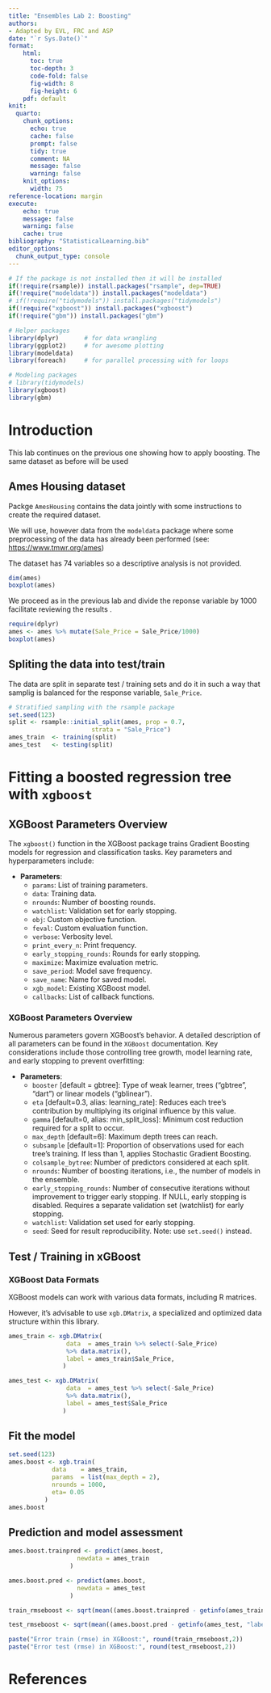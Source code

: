 ```yaml
---
title: "Ensembles Lab 2: Boosting"
authors:
- Adapted by EVL, FRC and ASP
date: "`r Sys.Date()`"
format:
    html: 
      toc: true
      toc-depth: 3
      code-fold: false
      fig-width: 8
      fig-height: 6
    pdf: default
knit:
  quarto:
    chunk_options:
      echo: true
      cache: false
      prompt: false
      tidy: true
      comment: NA
      message: false
      warning: false
    knit_options:
      width: 75
reference-location: margin
execute:
    echo: true
    message: false
    warning: false
    cache: true
bibliography: "StatisticalLearning.bib"
editor_options: 
  chunk_output_type: console
---
```


```r
# If the package is not installed then it will be installed
if(!require(rsample)) install.packages("rsample", dep=TRUE)
if(!require("modeldata")) install.packages("modeldata")
# if(!require("tidymodels")) install.packages("tidymodels")
if(!require("xgboost")) install.packages("xgboost")
if(!require("gbm")) install.packages("gbm")
```

```r
# Helper packages
library(dplyr)       # for data wrangling
library(ggplot2)     # for awesome plotting
library(modeldata)  
library(foreach)     # for parallel processing with for loops

# Modeling packages
# library(tidymodels)
library(xgboost)
library(gbm)
```

# Introduction

This lab continues on the previous one showing how to apply boosting. The same dataset as before will be used


## Ames Housing dataset

Packge `AmesHousing` contains the data jointly with some instructions to create the required dataset.

We will use, however data from the `modeldata` package where some preprocessing of the data has already been performed (see: [https://www.tmwr.org/ames](https://www.tmwr.org/ames))


The dataset has 74 variables so a descriptive analysis is not provided.

```r
dim(ames)
boxplot(ames)
```

We proceed as in the previous lab and divide the reponse variable by 1000 facilitate reviewing the results .

```r
require(dplyr)
ames <- ames %>% mutate(Sale_Price = Sale_Price/1000)
boxplot(ames)
```

## Spliting the data into test/train

The data are split in separate test / training sets and do it in such a way that samplig is balanced for the response variable, `Sale_Price`.

```r
# Stratified sampling with the rsample package
set.seed(123)
split <- rsample::initial_split(ames, prop = 0.7, 
                       strata = "Sale_Price")
ames_train  <- training(split)
ames_test   <- testing(split)
```

# Fitting a boosted regression tree with `xgboost`

## XGBoost Parameters Overview

The `xgboost()` function in the XGBoost package trains Gradient Boosting models for regression and classification tasks. Key parameters and hyperparameters include:

- **Parameters**:
  - `params`: List of training parameters.
  - `data`: Training data.
  - `nrounds`: Number of boosting rounds.
  - `watchlist`: Validation set for early stopping.
  - `obj`: Custom objective function.
  - `feval`: Custom evaluation function.
  - `verbose`: Verbosity level.
  - `print_every_n`: Print frequency.
  - `early_stopping_rounds`: Rounds for early stopping.
  - `maximize`: Maximize evaluation metric.
  - `save_period`: Model save frequency.
  - `save_name`: Name for saved model.
  - `xgb_model`: Existing XGBoost model.
  - `callbacks`: List of callback functions.
  
### XGBoost Parameters Overview

Numerous parameters govern XGBoost's behavior. A detailed description of all parameters can be found in the `XGBoost` documentation. Key considerations include those controlling tree growth, model learning rate, and early stopping to prevent overfitting:

- **Parameters**:
  - `booster` [default = gbtree]: Type of weak learner, trees ("gbtree", "dart") or linear models ("gblinear").
  - `eta` [default=0.3, alias: learning_rate]: Reduces each tree's contribution by multiplying its original influence by this value.
  - `gamma` [default=0, alias: min_split_loss]: Minimum cost reduction required for a split to occur.
  - `max_depth` [default=6]: Maximum depth trees can reach.
  - `subsample` [default=1]: Proportion of observations used for each tree's training. If less than 1, applies Stochastic Gradient Boosting.
  - `colsample_bytree`: Number of predictors considered at each split.
  - `nrounds`: Number of boosting iterations, i.e., the number of models in the ensemble.
  - `early_stopping_rounds`: Number of consecutive iterations without improvement to trigger early stopping. If NULL, early stopping is disabled. Requires a separate validation set (watchlist) for early stopping.
  - `watchlist`: Validation set used for early stopping.
  - `seed`: Seed for result reproducibility. Note: use `set.seed()` instead.

## Test / Training in xGBoost

### XGBoost Data Formats

XGBoost models can work with various data formats, including R matrices. 

However, it's advisable to use `xgb.DMatrix`, a specialized and optimized data structure within this library.

```r
ames_train <- xgb.DMatrix(
                data  = ames_train %>% select(-Sale_Price)
                %>% data.matrix(),
                label = ames_train$Sale_Price,
               )

ames_test <- xgb.DMatrix(
                data  = ames_test %>% select(-Sale_Price)
                %>% data.matrix(),
                label = ames_test$Sale_Price
               )
```

## Fit the model

```r
set.seed(123)
ames.boost <- xgb.train(
            data    = ames_train,
            params  = list(max_depth = 2),
            nrounds = 1000,
            eta= 0.05
          )
ames.boost
```

## Prediction and model assessment

```r
ames.boost.trainpred <- predict(ames.boost,
                   newdata = ames_train
                 )

ames.boost.pred <- predict(ames.boost,
                   newdata = ames_test
                 )

train_rmseboost <- sqrt(mean((ames.boost.trainpred - getinfo(ames_train, "label"))^2))

test_rmseboost <- sqrt(mean((ames.boost.pred - getinfo(ames_test, "label"))^2))

paste("Error train (rmse) in XGBoost:", round(train_rmseboost,2))
paste("Error test (rmse) in XGBoost:", round(test_rmseboost,2))
```

<!-- # Parameter optimization -->

<!-- ## Tree number -->

<!-- This is a critical parameter as far as adding new trees increases risk of overfitting. -->

<!-- ```{r} -->
<!-- boostResult_cv <- xgb.cv( -->
<!--                 data      = ames_train, -->
<!--                 params    = list(eta = 0.3, max_depth = 6, subsample = 1), -->
<!--                 nrounds   = 500, -->
<!--                 nfold     = 5, -->
<!--                 metrics   = "rmse",  -->
<!--                 verbose   = 0 -->
<!--              ) -->

<!-- boostResult_cv <- boostResult_cv$evaluation_log -->
<!-- ``` -->

<!-- We aim at at the lowest number of trees that has associated a small cross-validation error. -->


<!-- ```{r} -->
<!-- ggplot(data = boostResult_cv) + -->
<!--   geom_line(aes(x = iter, y = train_rmse_mean, color = "train rmse")) +  -->
<!--   geom_line(aes(x = iter, y = test_rmse_mean, color = "cv rmse")) + -->
<!--   geom_point( -->
<!--     data = slice_min(boostResult_cv, order_by = test_rmse_mean, n = 1), -->
<!--     aes(x = iter, y = test_rmse_mean), -->
<!--     color = "firebrick" -->
<!--   ) + -->
<!--   labs( -->
<!--     title = "Evolution of cv-error vs number of trees", -->
<!--     x     = "number of trees", -->
<!--     y     = "cv-error (rmse)", -->
<!--     color = "" -->
<!--   ) + -->
<!--   theme_bw() + -->
<!--   theme(legend.position = "bottom") -->
<!-- ``` -->

<!-- ```{r} -->
<!-- paste("Optimal number of rounds (nrounds):", slice_min(boostResult_cv, order_by = test_rmse_mean, n = 1)$iter) -->
<!-- ``` -->

<!-- ## Learning rate -->

<!-- Alongside the number of trees, the learning rate (eta) is the most crucial hyperparameter in Gradient Boosting. It controls how quickly the model learns and thus influences the risk of overfitting.  -->

<!-- These two hyperparameters are interdependent: a lower learning rate requires more trees to achieve good results but reduces the risk of overfitting. -->

<!-- ```{r} -->
<!-- eta_range          <- c(0.001, 0.01, 0.1, 0.3) -->
<!-- df_results_cv   <- data.frame() -->

<!-- for(i in seq_along(eta_range)){ -->
<!--   set.seed(123) -->
<!--   results_cv <- xgb.cv( -->
<!--                     data    = ames_train, -->
<!--                     params  = list(eta = eta_range[i],  -->
<!--                                    max_depth = 6, subsample = 1), -->
<!--                     nrounds = 4000, -->
<!--                     nfold   = 5, -->
<!--                     metrics = "rmse",  -->
<!--                     verbose = 0 -->
<!--                  ) -->

<!--   results_cv <- results_cv$evaluation_log -->
<!--   results_cv <- results_cv %>% -->
<!--                    select(iter, test_rmse_mean) %>% -->
<!--                    mutate(eta = as.character(eta_range[i])) -->

<!--   df_results_cv <- df_results_cv %>% bind_rows(results_cv) -->
<!-- } -->
<!-- ``` -->


<!-- ```{r} -->
<!-- ggplot(data = df_results_cv) + -->
<!--   geom_line(aes(x = iter, y = test_rmse_mean, color = eta)) +  -->
<!--   labs( -->
<!--     title = "Evolution of cv-error vs learning rate (eta)", -->
<!--     x     = "eta", -->
<!--     y     = "cv-error (rmse)", -->
<!--     color = "" -->
<!--   ) + -->
<!--   theme_bw() + -->
<!--   theme(legend.position = "bottom") -->
<!-- ``` -->



# References
